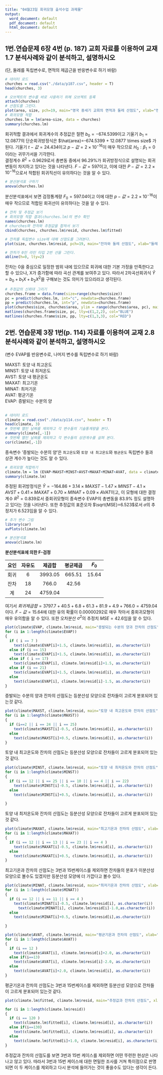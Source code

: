 ```yaml
---
title: "04월23일 회귀모형 출석수업 과제물"
output:
  word_document: default
  pdf_document: default
  html_document: default
---
```


## 1번.연습문제 6장 4번 (p. 187) 교회 자료를 이용하여 교재 1.7 분석사례와 같이 분석하고, 설명하시오
(단, 둘레를 독립변수로, 면적의 제곱근을 반응변수로 하기 바람)

```r
# 데이터 로드
churches = read.csv("./data/p187.csv", header = T)
head(churches, 3)

# 오브젝트의 변수를 바로 사용하기 위해 오브젝트 등록
attach(churches)
# 산점도를 그린다.
plot(area, size, pch=19, main="영국 중세기 교회의 면적과 둘레 산점도", xlab="면적", ylab="둘레")
# 회귀모형 적합
churches.lm = lm(area~size, data = churches)
summary(churches.lm)

```
회귀적합 결과에서 회귀계수의 추정값은 절편 $b_0 = -674.5399$이고 기울기 $b_1=12.0877$의 단순회귀방정식은 $\hat{area}=-674.5399 + 12.0877 \times size$ 가 된다. 기울기 $t-값=24.434$이고 $p-값=2\times10^{-16}$이 매우 작으므로 $H_0:\beta_1=0$이라는 귀무가서을 기각한다.\
결정계수 $R^2=0.9629$로서 총변동 중에서 $96.29$%가 회귀방정식으로 설명되는 회귀변동이 차지하고 있다는 것을 나타낸다. $F-값=597$이고, 이에 대한 $P-값=2.2\times10^{-16}$으로서 적합된 회귀직선이 유의하다는 것을 알 수 있다.\

```r
# 분산분석표 구하기
anova(churches.lm)
```
분산분석표에서 보면 검정통계량 $F_0=597.04$이고 이에 대한 $p-값=2.2\times10^{-16}$이 매우 작으므로 적합된 회귀선이 유의하다는 것을 알 수 있다.
```r
# 잔차 및 추정값 보기
# 회귀모형 적합 결과(churches.lm)의 변수 확인
names(churches.lm)
# churches와 잔차와 추정값을 합쳐서 보기
cbind(churches, churches.lm$resid, churches.lm$fitted)

# 잔차를 독립변수 size에 대해 산점도를 그려본다.
plot(size, churches.lm$resid, pch=19, main="잔차와 둘레 산점도", xlab="둘레", ylab="잔차")

# 잔차가 0인 라인 타입 2번 선을 그린다.
abline(h=0, lty=2)

```
잔차는 0을 중심으로 일정한 범위 내에 있으므로 회귀에 대한 기본 가정을 만족한다고 할 수 있으나, X가 증가함에 따라 곡선 관계를 보여주고 있다. 따라서 2차곡선회귀식 $\hat{Y}=b_0+b_1X+b_2X^2$을 구해보는 것도 의미가 있으리라고 생각된다.
```r
# 추정값의 신뢰대 그리기
churches.frame = data.frame(size=range(churches$size))
pc = predict(churches.lm, int="c", newdata=churches.frame)
pp = predict(churches.lm, int="p", newdata=churches.frame)
plot(churches$size, churches$area, ylim = range(churches$area, pc), main="추정값의 신뢰대", xlab="면적", ylab="둘레")
matlines(churches.frame$size, pc, lty=c(1,2,2), col="BLUE")
matlines(churches.frame$size, pp, lty=c(1,3,3), col="RED")

```

## 2번. 연습문제 3장 1번(p. 114) 자료를 이용하여 교재 2.8 분석사례와 같이 분석하고, 설명하시오
(변수 EVAP를 반응변수로, 나머지 변수를 독립변수로 하기 바람)\

MAXST: 토양 내 최고온도\
MINST: 토양 내 최저온도\
AVST: 토양 내 평균온도\
MAXAT: 최고기온\
MINAT: 최저기온\
AVAT: 평균기온\
EVAP: 증발되는 수분의 양\
\

```r
# 데이터 로드
climate = read.csv("./data/p114.csv", header = T)
head(climate, 3)
# 첫번째 열인 날짜를 제외하고 각 변수들의 기술통계량을 본다.
summary(climate[,-1])
# 첫번째 열인 날짜를 제외하고 각 변수들의 상관계수를 살펴 본다.
cor(climate[,-1])

```
종속변수 '증발되는 수분의 양'은 `최고온도`와 `토양 내 최고온도`와 `평균온도` 독립변수 들과 상관 계수가 높다는 것도 알 수 있다.

```r
# 회귀모형 적합하기
climate.lm = lm (EVAP~MAXST+MINST+AVST+MAXAT+MINAT+AVAT, data = climate)
summary(climate.lm)

```
추정된 회귀방정식은 $\hat{Y}=-164.86+3.14\times MAXST-1.47\times MINST-4.1\times AVST+0.41\times MAXAT+0.70\times MINAT + 0.09\times AVAT$이고, 이 모형에 대한 결정계수 $R^2=0.839$로서 중회귀모형이 종속변수 EVAP의 총변동을 83.9% 정도 설명하고 있다는 것을 나타낸다. 또한 추정값의 표준오차 $\sqrt{MSE}=6.523$로서 $\sigma$의 추정치가 $6.523$임을 알 수 있다.

```r
# 추가 변수 그림
library(car)
avPlots(climate.lm)
```

```r
# 분산분석표
anova(climate.lm)
```

**분산분석표에 의한 F-검정**\

| 요인 | 자유도 | 제곱합 | 평균제곱 | $F_0$ |
| :---: | :---: |  :---: |  :---: | :---: |
| 회귀 | 6 | 3993.05 | 665.51 | 15.64 |
| 잔차 | 18 | 766.0 | 42.56 |   |
| 계 | 24 | 4759.04 |   |   |

여기서 $회귀제곱합=3797.7+40.5+6.8+61.3+81.9+4.9+766.0=4759.04$이다. $F-값=15.64$에 대한 유의 확률이 0.00000292로 매우 작아서 중회귀모형이 매우 유의함을 알 수 있다. 또한 오차분산 $\sigma^2$의 추정치 $MSE=42.6$임을 알 수 있다.
```r
plot(climate$EVAP, climate.lm$resid, main="증발되는 수분의 양과 잔차의 산점도", xlab="증발되는 수분의 양", ylab="잔차")
for (i in 1:length(climate$EVAP))
{
  if ( i == 7 )
    text(climate$EVAP[i]+1.5, climate.lm$resid[i], as.character(i))  
  else if (i == 15)
    text(climate$EVAP[i]+1.5, climate.lm$resid[i], as.character(i))  
  else if ( i == 17)
    text(climate$EVAP[i], climate.lm$resid[i]+1.5, as.character(i))  
  else if (i == 21)
    text(climate$EVAP[i]+1.5, climate.lm$resid[i], as.character(i))  
  else
    text(climate$EVAP[i], climate.lm$resid[i]-1.5, as.character(i))  
}

```
증발되는 수분의 양과 잔차의 산점도는 등분산성 모양으로 잔차들이 고르게 분포되어 있는것 같다.

```r
plot(climate$MAXST, climate.lm$resid, main="토양 내 최고온도와 잔차의 산점도", xlab="토양 내 최고온도", ylab="잔차")
for (i in 1:length(climate$MAXST))
{
  if (i==2 || i == 24 || i == 25)
    text(climate$MAXST[i]-0.5, climate.lm$resid[i], as.character(i))  
  else 
    text(climate$MAXST[i]+0.5, climate.lm$resid[i], as.character(i))  
}
```
토양 내 최고온도와 잔차의 산점도는 등분산성 모양으로 잔차들이 고르게 분포되어 있는것 같다.

```r
plot(climate$MINST, climate.lm$resid, main="토양 내 최저온도와 잔차의 산점도", xlab="토양 내 최저온도", ylab="잔차")
for (i in 1:length(climate$MINST))
{
  if (i == 12 || i == 25 || i == 10 || i == 4 || i == 22) 
    text(climate$MINST[i]-0.5, climate.lm$resid[i], as.character(i))    
  else
    text(climate$MINST[i]+0.5, climate.lm$resid[i], as.character(i))  
  
}
```
토양 내 최저온도와 잔차의 산점도는 등분산성 모양으로 잔차들이 고르게 분포되어 있는것 같다.

```r
plot(climate$MAXAT, climate.lm$resid, main="최고기온과 잔차의 산점도", xlab="최고기온", ylab="잔차")
for (i in 1:length(climate$MAXAT))
{
  if (i == 12 || i == 13 || i == 23 || i == 4 ) 
    text(climate$MAXAT[i]-0.5, climate.lm$resid[i], as.character(i))  
  else
    text(climate$MAXAT[i]+0.5, climate.lm$resid[i], as.character(i))  
}
```
최고기온과 잔차의 산점도는 3번과 15번케이스를 제외하면 잔차들의 분포가 이분산성 모양으로 볼수도 있겠지만 등분산성 모양에 더 가깝다고 볼수 있다.


```r
plot(climate$MINAT, climate.lm$resid, main="최저기온과 잔차의 산점도", xlab="최저기온", ylab="잔차")
for (i in 1:length(climate$MINAT))
{
  if (i == 12 || i == 11 || i == 4 )
    text(climate$MINAT[i]-0.5, climate.lm$resid[i], as.character(i))    else if(i==10)
      text(climate$MINAT[i], climate.lm$resid[i]-1.0,as.character(i))
  else
    text(climate$MINAT[i]+0.5, climate.lm$resid[i],as.character(i))
  
}
```


```r
plot(climate$AVAT, climate.lm$resid, main="평균기온과 잔차의 산점도", xlab="평균기온", ylab="잔차")
for (i in 1:length(climate$AVAT))
{
  if (i == 12 ) 
    text(climate$AVAT[i], climate.lm$resid[i]+2.0, as.character(i))
  else if(i==13)
    text(climate$AVAT[i], climate.lm$resid[i]-2.0, as.character(i))
  else
    text(climate$AVAT[i]+2.0, climate.lm$resid[i], as.character(i))
}
```
평균기온과 잔차의 산점도는 3번과 15번케이스를 제외하면 등분산성 모양으로 잔차들이 고르게 분포되어 있는것 같다.

```r
plot(climate.lm$fitted, climate.lm$resid, main="추정값과 잔차의 산점도", xlab="추정값", ylab="잔차")

for (i in 1:length(climate.lm$resid))
{
  if (i == 120 ) 
    text(climate.lm$fitted[i], climate.lm$resid[i], as.character(i))
  else if(i==130)
    text(climate.lm$fitted[i], climate.lm$resid[i], as.character(i))
  else
    text(climate.lm$fitted[i]+1.0, climate.lm$resid[i], as.character(i))
}
```
추정값과 잔차의 산점도를 보면 3번과 15번 케이스를 제외하면 어떤 뚜련한 현상은 나타나고 않고 있다. 따라서 3번과 15번 케이스에 대한 면밀한 조사를 거쳐 특이점으로 판명되면 이 두 케이스를 제외하고 다시 분석에 들어가는 것이 좋을수도 있다는 생각이 든다.

